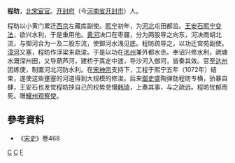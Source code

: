 '''程昉'''，[[北宋|北宋]][[宦官|宦官]]。[[开封府|开封府]]（今[[河南省|河南省]][[开封市|开封市]]）人。

程昉以小黄门累迁[[西京|西京]]左藏库副使。[[熙宁|熙宁]]初年，为[[河北|河北]]屯田都监。[[王安石|王安石]][[熙宁变法|熙宁变法]]，欲兴水利，于是重用他。[[黄河|黄河]]决口在枣疆，分为两股导之向东，河决商胡北流，与御河合为一及二股东流，使御河水浅见底。程昉疏导之，以功迁宫苑副使。[[漳河|漳河]]又塞，程昉作浮梁来疏浚。于是以功在[[洺州|洺州]]兼外都水丞。奉诏兴修水利，疏塘水溉深州田，又导葫芦河，建桥于真定中渡，导沙河入御河，皆奏其效。官至[[达州|达州]]团练使，制置河北河防水利。在[[宋神宗|宋神宗]]支持下，工程于熙宁五年（1072年）结束，遂使这些壅塞的河道得到大规模的修浚。后来[[御史|御史]]盛陶弹劾程昉专横，骄暴自肆，王安石也发觉程昉挟自己的权势怠慢[[韩琦|韩琦]]，上奏其事，与之疏远。程昉忧郁而死。赠[[耀州|耀州]][[观察使|观察使]]。
== 參考資料 ==
* 《[[宋史|宋史]]》卷468

[[Category:宋朝宦官|C]]
[[Category:开封人|C]]
[[Category:程姓|F]]